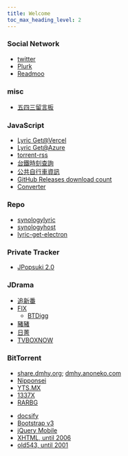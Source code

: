 ```yaml
---
title: Welcome
toc_max_heading_level: 2
---
```



<Tabs className="unique-tabs">
<TabItem value="home" label="Home">

### Social Network

- [twitter](https://twitter.com/franklai_tw)
- [Plurk](https://www.plurk.com/fujirou)
- [Readmoo](https://share.readmoo.com/mooer/be7588k6a/bookshelf/franklai/total)

### misc

- [五四三留言板](https://www.csie.ntu.edu.tw/~b91072/php/gb/)

</TabItem>
<TabItem value="tool" label="Tool">

### JavaScript

- [Lyric Get@Vercel](https://franks543-lyric-get.vercel.app/)
- [Lyric Get@Azure](https://franks543-lyric-get.azurewebsites.net/)
- [torrent-rss](https://franklai.github.io/torrent-rss/)
- [台鐵時刻查詢](https://franklai.github.io/playground/railway/)
- [公共自行車資訊](https://franklai.github.io/playground/bike/)
- [GitHub Releases download count](https://franklai.github.io/github-release-download-count/)
- [Converter](https://franklai.github.io/franks543/xhtml/js/U2B_oneLine.htm)

### Repo

- [synologylyric](https://github.com/franklai/synologylyric/releases)
- [synologyhost](https://github.com/franklai/synologyhost/releases)
- [lyric-get-electron](https://github.com/franklai/lyric-get-electron)

</TabItem>
<TabItem value="ura" label="うら" default>

### Private Tracker

- [JPopsuki 2.0](https://jpopsuki.eu/)

### JDrama

- [追新番](http://www.fanxinzhui.com/list?channel=tv)
- [FIX](http://www.zimuxia.cn/%E6%88%91%E4%BB%AC%E7%9A%84%E4%BD%9C%E5%93%81?cat=fix%E6%97%A5%E8%AF%AD%E7%A4%BE)
  - [BTDigg](https://btdig.com/search?order=2&q=FIX字幕侠)
- [豬豬](http://www.zzrbl.com/wordpress/?cat=11)
- [日菁](http://www.mytvbt.net/forumdisplay.php?fid=6)
- [TVBOXNOW](http://www.tvboxnow.com/forum-10-1.html)

### BitTorrent

- [share.dmhy.org](https://share.dmhy.org/); [dmhy.anoneko.com](https://dmhy.anoneko.com/)
- [Nipponsei](https://nipponsei.minglong.org/tracker/)
- [YTS.MX](https://yts.mx/)
- [1337X](https://1337x.to/)
- [RARBG](https://rarbg.to/torrents.php)

</TabItem>
<TabItem value="archived" label="歷年首頁">

- [docsify](https://franklai.github.io/franks543/docsify)
- [Bootstrap v3](https://franklai.github.io/franks543/bootstrap)
- [jQuery Mobile](https://franklai.github.io/franks543/jquery)
- [XHTML, until 2006](https://franklai.github.io/franks543/xhtml)
- [old543, until 2001](https://franklai.github.io/franks543/old543)

</TabItem>

</Tabs>
